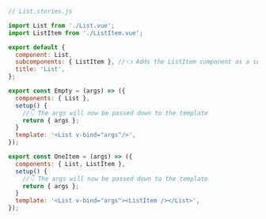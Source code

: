 ```js
// List.stories.js

import List from './List.vue';
import ListItem from './ListItem.vue';

export default {
  component: List,
  subcomponents: { ListItem }, //👈 Adds the ListItem component as a subcomponent
  title: 'List',
};

export const Empty = (args) => ({
  components: { List },
  setup() {
    //👇 The args will now be passed down to the template
    return { args };
  }
  template: '<List v-bind="args"/>',
});

export const OneItem = (args) => ({
  components: { List, ListItem },
  setup() {
    //👇 The args will now be passed down to the template
    return { args };
  }
  template: '<List v-bind="args"><ListItem /></List>',
});
```
